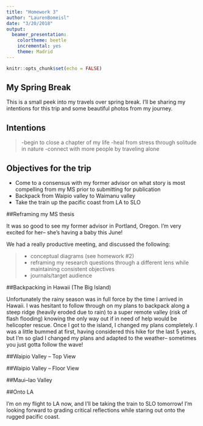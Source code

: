 ```yaml
---
title: "Homework 3"
author: "LaurenBomeisl"
date: "3/20/2018"
output:
  beamer_presentation: 
    colortheme: beetle
    incremental: yes
    theme: Madrid
---
```


```r
knitr::opts_chunk$set(echo = FALSE)

```


## My Spring Break

This is a small peek into my travels over spring break. I'll be sharing my intentions for this trip and some beautiful photos from my journey.

## Intentions

>-begin to close a chapter of my life
>-heal from stress through solitude in nature
>-connect with more people by traveling alone


## Objectives for the trip

- Come to a consensus with my former advisor on what story is most compelling from my MS prior to submitting for publication
- Backpack from Waipio valley to Waimanu valley
- Take the train up the pacific coast from LA to SLO

##Reframing my MS thesis

\color{violet} It was so good to see my former advisor in Portland, Oregon.  I'm very excited for her-- she's having a baby this June! 

We had a really productive meeting, and discussed the following:

>- conceptual diagrams (see homework #2) 
>- reframing my research questions through a different lens while maintaining consistent objectives 
>- journals/target audience


##Backpacking in Hawaii (The Big Island)

\color{blue}Unfortunately the rainy season was in full force by the time I arrived in Hawaii. I was hesitant to follow through on my plans to backpack along a steep ridge (heavily eroded due to rain) to a super remote valley (risk of flash flooding) knowing the only way out if in need of help would be helicopter rescue. Once I got to the island, I changed my plans completely. I was a little bummed at first, having considered this hike for the last 5 years, but I'm so glad I changed my plans and adapted to the weather-- sometimes you just gotta follow the wave!

##Waipio Valley -- Top View

 \begin{picture}(200,250)
 \put(200,75){\includegraphics[height=6cm]
 {Topview.jpg}}
 \put(00,200){\begin{minipage}[t]{.5\linewidth}
 While I didn't make it to Waimanu, 
 I still hiked down to the valley, 
 and enjoyed a relaxing day in my hammock.
  \put(-170,-120){\includegraphics[height=3.5cm]
 {valleyfloor.jpg}}
 \end{minipage}}
 \end{picture}
 
 
 ##Waipio Valley -- Floor View

 \begin{picture}(200,250)
 \put(10,60){\includegraphics[height=6cm]
 {Hammock.jpg}}
 \put(40,200){\begin{minipage}[t]{.5\linewidth}
 Hangin out
 \end{minipage}}
 
 \put(200,20){\includegraphics[height=8cm]
 {River.jpg}}
 \put(220,40){\begin{minipage}[t]{.5\linewidth}
 \color{white}by the river...
 \end{minipage}}
 \end{picture}
 
 
 
 
##Maui--Iao Valley

 \begin{picture}(200,250)
 \put(20,200){\begin{minipage}[t]{.4\linewidth}
I also hopped on over to Maui to visit a friend who is living in Haiku. I was able to take a trip to the wettest place on earth-- Iao Valley! The landscape here is constantly changing due to water erosion-- the Iao valley monument is a testament to the power of water!
 \end{minipage}}
 \put(190,30){\includegraphics[height=8cm]
 {Monument.jpg}}

 \end{picture}


##Onto LA

I'm on my flight to LA now, and I'll be taking the train to SLO tomorrow! I'm looking forward to grading critical reflections while staring out onto the rugged pacific coast.



